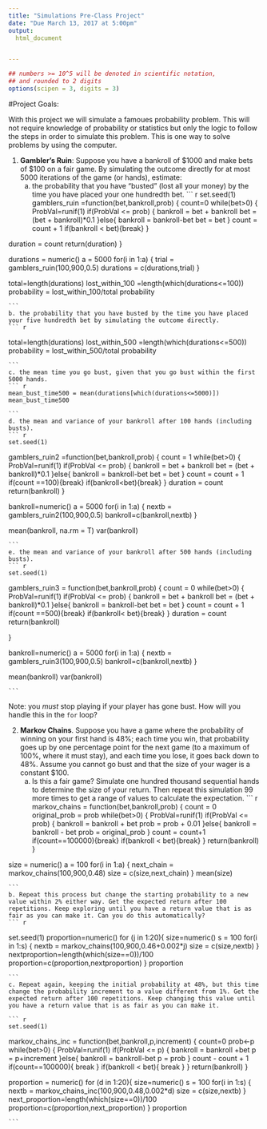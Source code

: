 ```yaml
---
title: "Simulations Pre-Class Project"
date: "Due March 13, 2017 at 5:00pm"
output:
  html_document


---
```


<style type="text/css">
.table {

    width: 80%;
    margin-left:10%; 
    margin-right:10%;
}
</style>
```r
## numbers >= 10^5 will be denoted in scientific notation,
## and rounded to 2 digits
options(scipen = 3, digits = 3)
```




#Project Goals:


With this project we will simulate a famoues probability problem. This will not require knowledge of probability or statistics but only the logic to follow the steps in order to simulate this problem. This is one way to solve problems by using the computer. 

 1. **Gambler's Ruin**: Suppose you have a bankroll of $1000 and make bets of $100 on a fair game. By simulating the outcome directly for at most 5000 iterations of the game (or hands), estimate:
    a. the probability that you have "busted" (lost all your money) by the time you have placed your one hundredth bet. 
    ``` r
    
set.seed(1)
gamblers_ruin =function(bet,bankroll,prob) {
  count=0
  while(bet>0) {
    ProbVal=runif(1)
    if(ProbVal <= prob)
    {
      bankroll = bet + bankroll
      bet = (bet + bankroll)*0.1
    }else{
      bankroll = bankroll-bet
      bet = bet
      }
    count = count + 1
    if(bankroll < bet){break}
  }
  
  duration = count
  return(duration)
}

durations = numeric()
a = 5000
for(i in 1:a)
{
  trial = gamblers_ruin(100,900,0.5)
  durations = c(durations,trial)
}
    
total=length(durations)
lost_within_100 =length(which(durations<=100))
probability = lost_within_100/total
probability
    
    ```
    b. the probability that you have busted by the time you have placed your five hundredth bet by simulating the outcome directly. 
    ``` r
    
total=length(durations)
lost_within_500 =length(which(durations<=500))
probability = lost_within_500/total
probability
    
    
    ```
    c. the mean time you go bust, given that you go bust within the first 5000 hands.
    ``` r
    mean_bust_time500 = mean(durations[which(durations<=5000)])
    mean_bust_time500
    
    ```
    d. the mean and variance of your bankroll after 100 hands (including busts).
    ``` r
    set.seed(1)
gamblers_ruin2 =function(bet,bankroll,prob) {
  count = 1
  while(bet>0) {
    ProbVal=runif(1)
    if(ProbVal <= prob)
    {
      bankroll = bet + bankroll
      bet = (bet + bankroll)*0.1
    }else{
      bankroll = bankroll-bet
      bet = bet
      }
    count = count + 1
    if(count ==100){break}
    if(bankroll<bet){break}
  }
  duration = count
  return(bankroll)
}

bankroll=numeric()
a = 5000
for(i in 1:a)
{
  nextb = gamblers_ruin2(100,900,0.5)
  bankroll=c(bankroll,nextb)
}

mean(bankroll, na.rm = T)
var(bankroll)
    
    ```
    e. the mean and variance of your bankroll after 500 hands (including busts).
    ``` r
    set.seed(1)
gamblers_ruin3 = function(bet,bankroll,prob)
{
  count = 0
  while(bet>0) {
    ProbVal=runif(1)
    if(ProbVal <= prob)
    {
      bankroll = bet + bankroll
      bet = (bet + bankroll)*0.1
    }else{
      bankroll = bankroll-bet
      bet = bet
      }
    count = count + 1
    if(count ==500){break}
    if(bankroll< bet){break}
  }
  duration = count
  return(bankroll)
  
}

bankroll=numeric()
a = 5000
for(i in 1:a)
{
  nextb = gamblers_ruin3(100,900,0.5)
  bankroll=c(bankroll,nextb)
}

mean(bankroll)
var(bankroll)
    
    ```
Note: you *must* stop playing if your player has gone bust. How will you handle this in the `for` loop?

2. **Markov Chains**. Suppose you have a game where the probability of winning on your first hand is 48%; each time you win, that probability goes up by one percentage point for the next game (to a maximum of 100%, where it must stay), and each time you lose, it goes back down to 48%. Assume you cannot go bust and that the size of your wager is a constant $100.
    a. Is this a fair game? Simulate one hundred thousand sequential hands to determine the size of your return. Then repeat this simulation 99 more times to get a range of values to calculate the expectation.
    ``` r
markov_chains = function(bet,bankroll,prob)
{
  count = 0
  original_prob = prob
  while(bet>0) {
    ProbVal=runif(1)
    if(ProbVal <= prob)
    {
      bankroll = bankroll + bet
      prob = prob + 0.01
    }else{
      bankroll = bankroll - bet
     prob = original_prob
    }
    count = count+1
    if(count==100000){break}
    if(bankroll < bet){break}
  }
  return(bankroll)
}

size = numeric()
a = 100
for(i in 1:a)
{
  next_chain = markov_chains(100,900,0.48)
  size = c(size,next_chain)
}
mean(size)
    
    ```
    b. Repeat this process but change the starting probability to a new value within 2% either way. Get the expected return after 100 repetitions. Keep exploring until you have a return value that is as fair as you can make it. Can you do this automatically?
    ``` r
set.seed(1)
proportion=numeric()
for (j in 1:20){
  size=numeric()
  s = 100
for(i in 1:s)
{
  nextb = markov_chains(100,900,0.46+0.002*j)
  size = c(size,nextb)
}
  nextproportion=length(which(size==0))/100
  proportion=c(proportion,nextproportion)
}
proportion
    
    ```
    c. Repeat again, keeping the initial probability at 48%, but this time change the probability increment to a value different from 1%. Get the expected return after 100 repetitions. Keep changing this value until you have a return value that is as fair as you can make it. 
    
    ``` r
    set.seed(1)
markov_chains_inc = function(bet,bankroll,p,increment)
{
  count=0
  prob<-p
  while(bet>0) {
    ProbVal=runif(1)
    if(ProbVal <= p)
    {
      bankroll = bankroll +bet
      p = p+increment
    }else{
      bankroll = bankroll-bet
      p = prob
    }
    count - count + 1
    if(count==100000){
      break
      }
    if(bankroll < bet){
      break
      }
  }
  return(bankroll)
}

proportion = numeric()
for (d in 1:20){
size=numeric()
s = 100
for(i in 1:s)
{
  nextb = markov_chains_inc(100,900,0.48,0.002*d)
  size = c(size,nextb)
}
next_proportion=length(which(size==0))/100
proportion=c(proportion,next_proportion)
}
proportion
    
    ```
